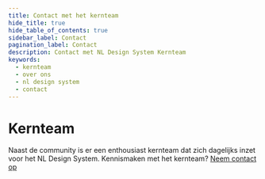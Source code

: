 ```yaml
---
title: Contact met het kernteam
hide_title: true
hide_table_of_contents: true
sidebar_label: Contact
pagination_label: Contact
description: Contact met NL Design System Kernteam
keywords:
  - kernteam
  - over ons
  - nl design system
  - contact
---
```



# Kernteam

Naast de community is er een enthousiast kernteam dat zich dagelijks inzet voor het NL Design System. Kennismaken met het kernteam? [Neem contact op](mailto:nldesignsystem@gebruikercentraal.nl)

<CoreTeam headingLevel={2} />
